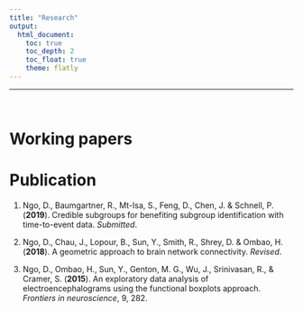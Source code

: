 ```yaml
---
title: "Research"
output: 
  html_document:
    toc: true
    toc_depth: 2
    toc_float: true
    theme: flatly
---
```


***

<br>

Working papers
==================================================================



Publication
==================================================================

1. Ngo, D., Baumgartner, R., Mt-Isa, S., Feng, D., Chen, J. & Schnell, P. (**2019**). Credible subgroups for benefiting subgroup identification with time-to-event data. _Submitted_.

1. Ngo, D., Chau, J., Lopour, B., Sun, Y., Smith, R., Shrey, D. & Ombao, H. (**2018**). A geometric approach to brain network connectivity. _Revised_.

1. Ngo, D., Ombao, H., Sun, Y., Genton, M. G., Wu, J., Srinivasan, R., & Cramer, S. (**2015**). An exploratory data analysis of electroencephalograms using the functional boxplots approach. _Frontiers in neuroscience_, 9, 282.




